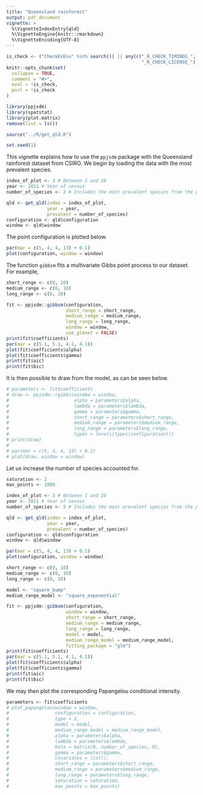 ```yaml
---
title: "Queensland rainforest"
output: pdf_document
vignette: >
  %\VignetteIndexEntry{qld}
  %\VignetteEngine{knitr::rmarkdown}
  %\VignetteEncoding{UTF-8}
---
```

  
```r
is_check <- ("CheckExEnv" %in% search()) || any(c("_R_CHECK_TIMINGS_",
                                                  "_R_CHECK_LICENSE_") %in% names(Sys.getenv()))
knitr::opts_chunk$set(
  collapse = TRUE,
  comment = "#>",
  eval = !is_check,
  purl = !is_check
)

```

```r
library(ppjsdm)
library(spatstat)
library(plot.matrix)
remove(list = ls())

source("../R/get_qld.R")

set.seed(1)
```

This vignette explains how to use the `ppjsdm` package with the Queensland rainforest dataset from CSIRO.
We begin by loading the data with the most prevalent species.

```r
index_of_plot <- 3 # Between 1 and 20
year <- 2011 # Year of census
number_of_species <- 2 # Includes the most prevalent species from the plot

qld <- get_qld(index = index_of_plot,
               year = year, 
               prevalent = number_of_species)
configuration <- qld$configuration
window <- qld$window
```

The point configuration is plotted below.

```r
par(mar = c(5, 4, 4, 13) + 0.1)
plot(configuration, window = window)
```

The function `gibbsm` fits a multivariate Gibbs point process to our dataset.
For example,

```r
short_range <- c(0, 10)
medium_range <- c(0, 10)
long_range <- c(0, 10)

fit <- ppjsdm::gibbsm(configuration, 
                      short_range = short_range,
                      medium_range = medium_range,
                      long_range = long_range,
                      window = window, 
                      use_glmnet = FALSE)
print(fit$coefficients)
par(mar = c(5.1, 5.1, 4.1, 4.1))
plot(fit$coefficients$alpha)
plot(fit$coefficients$gamma)
print(fit$aic)
print(fit$bic)
```

It is then possible to draw from the model, as can be seen below.

```r
# parameters <- fit$coefficients
# draw <- ppjsdm::rgibbs(window = window, 
#                        alpha = parameters$alpha, 
#                        lambda = parameters$lambda, 
#                        gamma = parameters$gamma,
#                        short_range = parameters$short_range,
#                        medium_range = parameters$medium_range,
#                        long_range = parameters$long_range,
#                        types = levels(types(configuration)))
# print(draw)
# 
# par(mar = c(5, 4, 4, 13) + 0.1)
# plot(draw, window = window)
```

Let us increase the number of species accounted for.

```r
saturation <- 2
max_points <- 1000

index_of_plot <- 3 # Between 1 and 20
year <- 2011 # Year of census
number_of_species <- 5 # Includes the most prevalent species from the plot

qld <- get_qld(index = index_of_plot,
               year = year, 
               prevalent = number_of_species)
configuration <- qld$configuration
window <- qld$window

par(mar = c(5, 4, 4, 13) + 0.1)
plot(configuration, window = window)

short_range <- c(0, 10)
medium_range <- c(0, 10)
long_range <- c(0, 10)

model <- "square_bump"
medium_range_model <- "square_exponential"

fit <- ppjsdm::gibbsm(configuration, 
                      window = window, 
                      short_range = short_range,
                      medium_range = medium_range,
                      long_range = long_range,
                      model = model,
                      medium_range_model = medium_range_model,
                      fitting_package = "glm")
print(fit$coefficients)
par(mar = c(5.1, 5.1, 4.1, 4.1))
plot(fit$coefficients$alpha)
plot(fit$coefficients$gamma)
print(fit$aic)
print(fit$bic)
```

We may then plot the corresponding Papangelou conditional intensity.

```r
parameters <- fit$coefficients
# plot_papangelou(window = window,
#                 configuration = configuration,
#                 type = 2, 
#                 model = model, 
#                 medium_range_model = medium_range_model, 
#                 alpha = parameters$alpha, 
#                 lambda = parameters$lambda, 
#                 beta = matrix(0, number_of_species, 0), 
#                 gamma = parameters$gamma, 
#                 covariates = list(), 
#                 short_range = parameters$short_range, 
#                 medium_range = parameters$medium_range, 
#                 long_range = parameters$long_range, 
#                 saturation = saturation,
#                 max_points = max_points) 
```